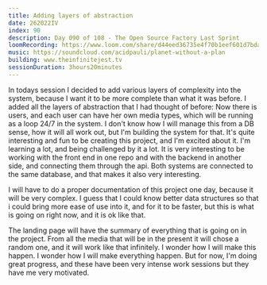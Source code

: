 ```yaml
---
title: Adding layers of abstraction
date: 262022IV
index: 90
description: Day 090 of 108 - The Open Source Factory Last Sprint
loomRecording: https://www.loom.com/share/d44eed36735e4f70b1eef601d7bda04d
music: https://soundcloud.com/acidpauli/planet-without-a-plan
building: www.theinfinitejest.tv
sessionDuration: 3hours20minutes
---
```


In todays session I decided to add various layers of complexity into the system, because I want it to be more complete than what it was before. I added all the layers of abstraction that I had thought of before: Now there is users, and each user can have her own media types, which will be running as a loop 24/7 in the system. I don't know how I will manage this from a DB sense, how it will all work out, but I'm building the system for that. It's quite interesting and fun to be creating this project, and I'm excited about it. I'm learning a lot, and being challenged by it a lot. It is very interesting to be working with the front end in one repo and with the backend in another side, and connecting them through the api. Both systems are connected to the same database, and that makes it also very interesting.

I will have to do a proper documentation of this project one day, because it will be very complex. I guess that I could know better data structures so that i could bring more ease of use into it, and for it to be faster, but this is what is going on right now, and it is ok like that.

The landing page will have the summary of everything that is going on in the project. From all the media that will be in the present it will chose a random one, and it will work like that infinitely. I wonder how I will make this happen. I wonder how I will make everything happen. But for now, I'm doing great progress, and these have been very intense work sessions but they have me very motivated.
